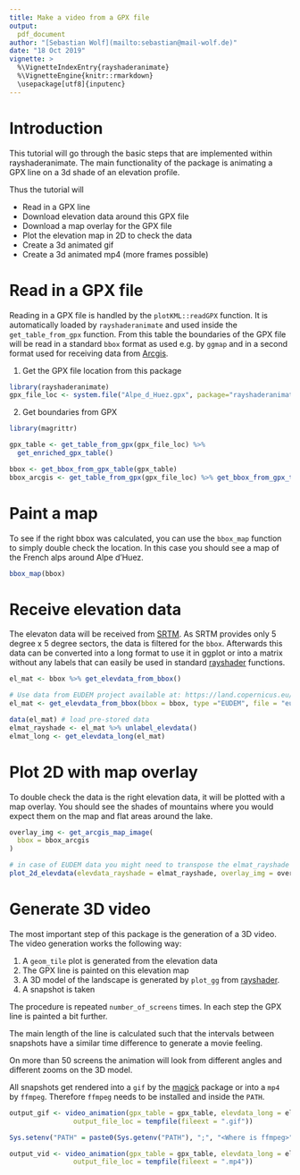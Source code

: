```yaml
---
title: Make a video from a GPX file
output:
  pdf_document
author: "[Sebastian Wolf](mailto:sebastian@mail-wolf.de)"
date: "18 Oct 2019"
vignette: >
  %\VignetteIndexEntry{rayshaderanimate}
  %\VignetteEngine{knitr::rmarkdown}
  \usepackage[utf8]{inputenc}
---
```


# Introduction

This tutorial will go through the basic steps that are implemented within rayshaderanimate. The main functionality
of the package is animating a GPX line on a 3d shade of an elevation profile.

Thus the tutorial will

- Read in a GPX line
- Download elevation data around this GPX file
- Download a map overlay for the GPX file
- Plot the elevation map in 2D to check the data
- Create a 3d animated gif
- Create a 3d animated mp4 (more frames possible)

# Read in a GPX file

Reading in a GPX file is handled by the `plotKML::readGPX` function. It is automatically loaded
by `rayshaderanimate` and used inside the `get_table_from_gpx` function. From this table the
boundaries of the GPX file will be read in a standard `bbox` format as used e.g. by `ggmap`
and in a second format used for receiving data from [Arcgis](https://arcgis.com).

1. Get the GPX file location from this package

```r
library(rayshaderanimate)
gpx_file_loc <- system.file("Alpe_d_Huez.gpx", package="rayshaderanimate")
```

2. Get boundaries from GPX

```r
library(magrittr)

gpx_table <- get_table_from_gpx(gpx_file_loc) %>%
  get_enriched_gpx_table()

bbox <- get_bbox_from_gpx_table(gpx_table) 
bbox_arcgis <- get_table_from_gpx(gpx_file_loc) %>% get_bbox_from_gpx_table(arcgis = TRUE)
```

# Paint a map

To see if the right bbox was calculated, you can use the `bbox_map` function to simply double
check the location. In this case you should see a map of the French alps around
Alpe d'Huez.

```r
bbox_map(bbox)
```

# Receive elevation data

The elevaton data will be received from [SRTM](http://srtm.csi.cgiar.org/srtmdata/). As SRTM provides
only 5 degree x 5 degree sectors, the data is filtered for the `bbox`. Afterwards this data can be
converted into a long format to use it in ggplot or into a matrix without any labels that can 
easily be used in standard [rayshader](https://github.com/tylermorganwall/rayshader 
) functions.


```r
el_mat <- bbox %>% get_elevdata_from_bbox()

# Use data from EUDEM project available at: https://land.copernicus.eu/imagery-in-situ/eu-dem/eu-dem-v1.1
el_mat <- get_elevdata_from_bbox(bbox = bbox, type ="EUDEM", file = "eu_dem_v11_E40N20/eu_dem_v11_E40N20.TIF")
```

```r
data(el_mat) # load pre-stored data
elmat_rayshade <- el_mat %>% unlabel_elevdata()
elmat_long <- get_elevdata_long(el_mat)
```

# Plot 2D with map overlay

To double check the data is the right elevation data, it will be plotted with a map overlay. You should
see the shades of mountains where you would expect them on the map and flat areas around the lake.

```r
overlay_img <- get_arcgis_map_image(
  bbox = bbox_arcgis
)

# in case of EUDEM data you might need to transpose the elmat_rayshade
plot_2d_elevdata(elevdata_rayshade = elmat_rayshade, overlay_img = overlay_img)
```

# Generate 3D video

The most important step of this package is the generation of a 3D video. The video generation works the following way:

1. A `geom_tile` plot is generated from the elevation data
2. The GPX line is painted on this elevation map
3. A 3D model of the landscape is generated by `plot_gg` from [rayshader](https://github.com/tylermorganwall/rayshader).
4. A snapshot is taken

The procedure is repeated `number_of_screens` times. In each step the GPX line is painted a bit further.

The main length of the line is calculated such that the intervals between snapshots have a similar time difference
to generate a movie feeling.

On more than 50 screens the animation will look from different angles and different zooms on the 3D model.

All snapshots get rendered into a `gif` by the [magick](https://cran.r-project.org/web/packages/magick/magick.pdf) package or
into a `mp4` by `ffmpeg`. Therefore `ffmpeg` needs to be installed and inside the `PATH`.


```r
output_gif <- video_animation(gpx_table = gpx_table, elevdata_long = elmat_long, make_gif = TRUE, number_of_screens = 5,
                output_file_loc = tempfile(fileext = ".gif"))

Sys.setenv("PATH" = paste0(Sys.getenv("PATH"), ";", "<Where is ffmpeg>"))

output_vid <- video_animation(gpx_table = gpx_table, elevdata_long = elmat_long, make_gif = FALSE, number_of_screens = 6,
                output_file_loc = tempfile(fileext = ".mp4"))
```

